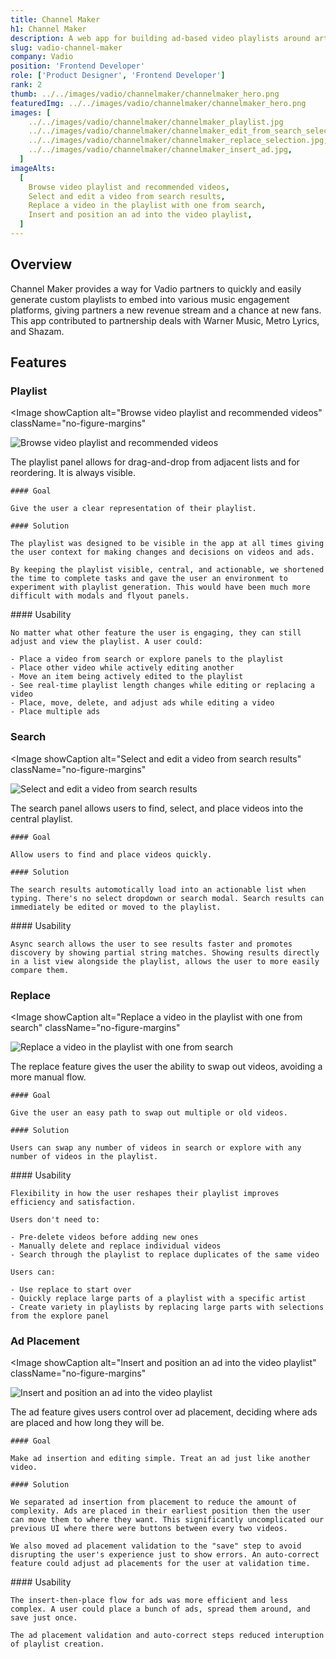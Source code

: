 ```yaml
---
title: Channel Maker
h1: Channel Maker
description: A web app for building ad-based video playlists around artists and their music
slug: vadio-channel-maker
company: Vadio
position: 'Frontend Developer'
role: ['Product Designer', 'Frontend Developer']
rank: 2
thumb: ../../images/vadio/channelmaker/channelmaker_hero.png
featuredImg: ../../images/vadio/channelmaker/channelmaker_hero.png
images: [
    ../../images/vadio/channelmaker/channelmaker_playlist.jpg
    ../../images/vadio/channelmaker/channelmaker_edit_from_search_selection.jpg
    ../../images/vadio/channelmaker/channelmaker_replace_selection.jpg,
    ../../images/vadio/channelmaker/channelmaker_insert_ad.jpg,
  ]
imageAlts:
  [
    Browse video playlist and recommended videos,
    Select and edit a video from search results,
    Replace a video in the playlist with one from search,
    Insert and position an ad into the video playlist,
  ]
---
```



## Overview

Channel Maker provides a way for Vadio partners to quickly and easily generate custom playlists to embed into various music engagement platforms, giving partners a new revenue stream and a chance at new fans. This app contributed to partnership deals with Warner Music, Metro Lyrics, and Shazam.

## Features

### Playlist

<Image
  showCaption
  alt="Browse video playlist and recommended videos"
  className="no-figure-margins"
>
  ![Browse video playlist and recommended
  videos](../../images/vadio/channelmaker/channelmaker_playlist.jpg)
</Image>

<Grid lgrows={1} lgcolumns={2} mdrows={2} mdcolumns={1} className="my-max">
  <div className="gridarea-1">
    The playlist panel allows for drag-and-drop from adjacent lists and for reordering. It is always visible.

    #### Goal

    Give the user a clear representation of their playlist.

    #### Solution

    The playlist was designed to be visible in the app at all times giving the user context for making changes and decisions on videos and ads.

    By keeping the playlist visible, central, and actionable, we shortened the time to complete tasks and gave the user an environment to experiment with playlist generation. This would have been much more difficult with modals and flyout panels.

  </div>
  <div className="gridarea-2">
    #### Usability

    No matter what other feature the user is engaging, they can still adjust and view the playlist. A user could:

    - Place a video from search or explore panels to the playlist
    - Place other video while actively editing another
    - Move an item being actively edited to the playlist
    - See real-time playlist length changes while editing or replacing a video
    - Place, move, delete, and adjust ads while editing a video
    - Place multiple ads

  </div>
</Grid>

### Search

<Image
  showCaption
  alt="Select and edit a video from search results"
  className="no-figure-margins"
>
  ![Select and edit a video from search
  results](../../images/vadio/channelmaker/channelmaker_edit_from_search_selection.jpg)
</Image>

<Grid lgrows={1} lgcolumns={2} mdrows={2} mdcolumns={1} className="my-max">
  <div className="gridarea-1">
    The search panel allows users to find, select, and place videos into the central playlist.

    #### Goal

    Allow users to find and place videos quickly.

    #### Solution

    The search results automotically load into an actionable list when typing. There's no select dropdown or search modal. Search results can immediately be edited or moved to the playlist.

  </div>
  <div className="gridarea-2">
    #### Usability

    Async search allows the user to see results faster and promotes discovery by showing partial string matches. Showing results directly in a list view alongside the playlist, allows the user to more easily compare them.

  </div>
</Grid>

### Replace

<Image
  showCaption
  alt="Replace a video in the playlist with one from search"
  className="no-figure-margins"
>
  ![Replace a video in the playlist with one from
  search](../../images/vadio/channelmaker/channelmaker_replace_selection.jpg)
</Image>

<Grid lgrows={1} lgcolumns={2} mdrows={2} mdcolumns={1} className="my-max">
  <div className="gridarea-1">
    The replace feature gives the user the ability to swap out videos, avoiding a more manual flow.

    #### Goal

    Give the user an easy path to swap out multiple or old videos.

    #### Solution

    Users can swap any number of videos in search or explore with any number of videos in the playlist.

  </div>
  <div className="gridarea-2">
    #### Usability

    Flexibility in how the user reshapes their playlist improves efficiency and satisfaction.

    Users don't need to:

    - Pre-delete videos before adding new ones
    - Manually delete and replace individual videos
    - Search through the playlist to replace duplicates of the same video

    Users can:

    - Use replace to start over
    - Quickly replace large parts of a playlist with a specific artist
    - Create variety in playlists by replacing large parts with selections from the explore panel

  </div>
</Grid>

### Ad Placement

<Image
  showCaption
  alt="Insert and position an ad into the video playlist"
  className="no-figure-margins"
>
  ![Insert and position an ad into the video
  playlist](../../images/vadio/channelmaker/channelmaker_insert_ad.jpg)
</Image>

<Grid lgrows={1} lgcolumns={2} mdrows={2} mdcolumns={1} className="my-max">
  <div className="gridarea-1">
    The ad feature gives users control over ad placement, deciding where ads are placed and how long they will be.

    #### Goal

    Make ad insertion and editing simple. Treat an ad just like another video.

    #### Solution

    We separated ad insertion from placement to reduce the amount of complexity. Ads are placed in their earliest position then the user can move them to where they want. This significantly uncomplicated our previous UI where there were buttons between every two videos.

    We also moved ad placement validation to the "save" step to avoid disrupting the user's experience just to show errors. An auto-correct feature could adjust ad placements for the user at validation time.

  </div>
  <div className="gridarea-2">
    #### Usability

    The insert-then-place flow for ads was more efficient and less complex. A user could place a bunch of ads, spread them around, and save just once.

    The ad placement validation and auto-correct steps reduced interuption of playlist creation.

  </div>
</Grid>

